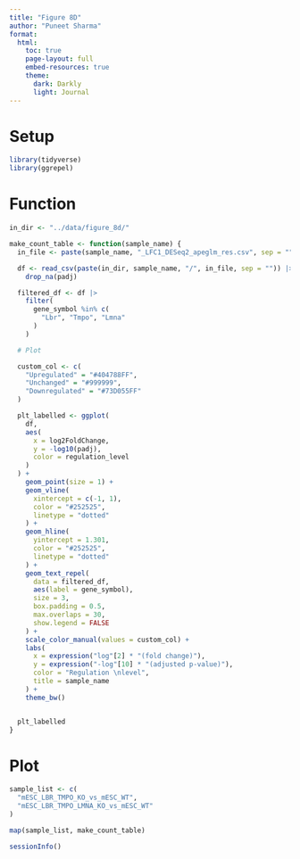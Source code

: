 ```yaml
---
title: "Figure 8D"
author: "Puneet Sharma"
format:
  html:
    toc: true
    page-layout: full
    embed-resources: true
    theme: 
      dark: Darkly
      light: Journal
---
```


# Setup

```r
library(tidyverse)
library(ggrepel)
```

# Function

```r
in_dir <- "../data/figure_8d/"

make_count_table <- function(sample_name) {
  in_file <- paste(sample_name, "_LFC1_DESeq2_apeglm_res.csv", sep = "")

  df <- read_csv(paste(in_dir, sample_name, "/", in_file, sep = "")) |>
    drop_na(padj)

  filtered_df <- df |>
    filter(
      gene_symbol %in% c(
        "Lbr", "Tmpo", "Lmna"
      )
    )

  # Plot

  custom_col <- c(
    "Upregulated" = "#404788FF",
    "Unchanged" = "#999999",
    "Downregulated" = "#73D055FF"
  )

  plt_labelled <- ggplot(
    df,
    aes(
      x = log2FoldChange,
      y = -log10(padj),
      color = regulation_level
    )
  ) +
    geom_point(size = 1) +
    geom_vline(
      xintercept = c(-1, 1),
      color = "#252525",
      linetype = "dotted"
    ) +
    geom_hline(
      yintercept = 1.301,
      color = "#252525",
      linetype = "dotted"
    ) +
    geom_text_repel(
      data = filtered_df,
      aes(label = gene_symbol),
      size = 3,
      box.padding = 0.5,
      max.overlaps = 30,
      show.legend = FALSE
    ) +
    scale_color_manual(values = custom_col) +
    labs(
      x = expression("log"[2] * "(fold change)"),
      y = expression("-log"[10] * "(adjusted p-value)"),
      color = "Regulation \nlevel",
      title = sample_name
    ) +
    theme_bw()


  plt_labelled
}
```

# Plot

```r
sample_list <- c(
  "mESC_LBR_TMPO_KO_vs_mESC_WT",
  "mESC_LBR_TMPO_LMNA_KO_vs_mESC_WT"
)

map(sample_list, make_count_table)
```

```r
sessionInfo()
```
